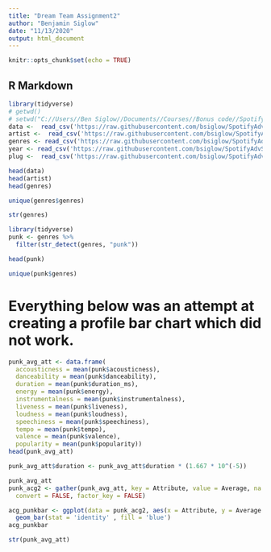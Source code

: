 ```yaml
---
title: "Dream Team Assignment2"
author: "Benjamin Siglow"
date: "11/13/2020"
output: html_document
---
```


```r
knitr::opts_chunk$set(echo = TRUE)
```

## R Markdown

```r

library(tidyverse)
# getwd()
# setwd("C://Users//Ben Siglow//Documents//Courses//Bonus code//SpotifyAsvStat")
data <-  read_csv('https://raw.githubusercontent.com/bsiglow/SpotifyAdvStat/master/data.csv')
artist <-  read_csv('https://raw.githubusercontent.com/bsiglow/SpotifyAdvStat/master/data_by_artist.csv')
genres <- read_csv('https://raw.githubusercontent.com/bsiglow/SpotifyAdvStat/master/data_by_genres.csv')
year <- read_csv('https://raw.githubusercontent.com/bsiglow/SpotifyAdvStat/master/data_by_year.csv')
plug <-  read_csv('https://raw.githubusercontent.com/bsiglow/SpotifyAdvStat/master/data_w_genres.csv')
```

```r
head(data)
head(artist)
head(genres)
```

```r
unique(genres$genres)
```

```r
str(genres)
```

```r
library(tidyverse)
punk <- genres %>%
  filter(str_detect(genres, "punk"))
```

```r
head(punk)
```

```r
unique(punk$genres)
```
# Everything below was an attempt at creating a profile bar chart which did not work. 
```r
punk_avg_att <- data.frame(
  accousticness = mean(punk$acousticness),
  danceability = mean(punk$danceability),
  duration = mean(punk$duration_ms),
  energy = mean(punk$energy),
  instrumentalness = mean(punk$instrumentalness),
  liveness = mean(punk$liveness),
  loudness = mean(punk$loudness),
  speechiness = mean(punk$speechiness),
  tempo = mean(punk$tempo),
  valence = mean(punk$valence),
  popularity = mean(punk$popularity))
head(punk_avg_att)
```


```r
punk_avg_att$duration <- punk_avg_att$duration * (1.667 * 10^(-5))

```

```r
punk_avg_att
punk_acg2 <- gather(punk_avg_att, key = Attribute, value = Average, na.rm = FALSE,
  convert = FALSE, factor_key = FALSE)
```
```r
acg_punkbar <- ggplot(data = punk_acg2, aes(x = Attribute, y = Average )) +
  geom_bar(stat = 'identity' , fill = 'blue')
acg_punkbar
```


```r
str(punk_avg_att)
```




